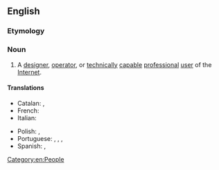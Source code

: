 {{also|Internaut}}
==English==

===Etymology===
{{suffix|en|Internet|naut}}

===Noun===
{{wikipedia}}
{{en-noun}}

# A [[designer]], [[operator]], or [[technically]] [[capable]] [[professional]] [[user]] of the [[Internet]].
#:{{synonyms|en|Internet user|netizen|cybercitizen|cybernaut}}

====Translations====
{{trans-top|internaut}}
* Catalan: {{t+|ca|internauta|m|f}}, {{t+|ca|cibernauta|m|f}}
* French: {{t+|fr|internaute|m|f}}
* Italian: {{t+|it|internauta|m|f}}
{{trans-mid}}
* Polish: {{t+|pl|internauta|m}}, {{t+|pl|internautka|f}}
* Portuguese: {{t+|pt|internauta|m|f}}, {{t|pt|cibernauta|m|f}}, {{t|pt|cybernauta|m}}, {{t|pt|cybernautka|f}}
* Spanish: {{t+|es|cibernauta|m|f}}, {{t+|es|internauta|m|f}}
{{trans-bottom}}

[[Category:en:People]]